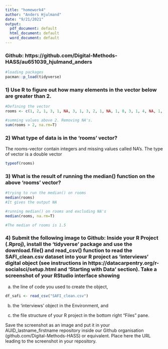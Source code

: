 ```yaml
---
title: "homework4"
author: "Anders Hjulmand"
date: "9/21/2021"
output:
  pdf_document: default
  html_document: default
  word_document: default
---
```

### Github: https://github.com/Digital-Methods-HASS/au651039_hjulmand_anders

```r
#loading packages
pacman::p_load(tidyverse)
```


### 1) Use R to figure out how many elements in the vector below are greater than 2.

```r
#Defining the vector
rooms <- c(1, 2, 1, 3, 1, NA, 3, 1, 3, 2, 1, NA, 1, 8, 3, 1, 4, NA, 1, 3, 1, 2, 1, 7, 1, NA)

#summing values above 2. Removing NA's.
sum(rooms > 2, na.rm=T)
```
### 2) What type of data is in the 'rooms' vector?
The rooms-vector contain integers and missing values called NA's. The type of vector is a double vector 
```r
typeof(rooms)
```

### 3) What is the result of running the median() function on the above 'rooms' vector?
```r
#trying to run the median() on rooms
median(rooms)
#It gives the output NA

#running median() on rooms and excluding NA's
median(rooms, na.rm=T)

#The median of rooms is 1.5
```

### 4) Submit the following image to Github: Inside your R Project (.Rproj), install the 'tidyverse' package and use the download.file() and read_csv() function to read the SAFI_clean.csv dataset into your R project as 'interviews' digital object (see instructions in https://datacarpentry.org/r-socialsci/setup.html and 'Starting with Data' section). Take a screenshot of your RStudio interface showing

a) the line of code you used to create the object,
```r
df_safi <- read_csv("SAFI_clean.csv")
```
b) the 'interviews' object in the Environment, and

c) the file structure of your R project in the bottom right "Files" pane.

Save the screenshot as an image and put it in your AUID_lastname_firstname repository inside our Github organisation (github.com/Digital-Methods-HASS) or equivalent. Place here the URL leading to the screenshot in your repository.
